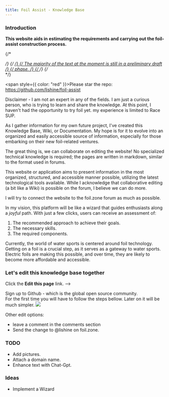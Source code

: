 ```yaml
---
title: Foil Assist - Knowledge Base
---
```


### Introduction

**This website aids in estimating the requirements and carrying out the foil-assist construction process.**

{/* <div> */}
{/* <ins> */}
{/* _The majority of the text at the moment is still in a preliminary draft */}
{/* phase._ */}
{/* </ins> */}
{/* </div> */}

<span style={{ color: "red" }}>Please star the repo:</span>
https://github.com/lishine/foil-assist

Disclaimer - I am not an expert in any of the fields. I am just a curious person, who is trying to learn and share the knowledge. At this point, I haven't had the opportunity to try foil yet. my experience is limited to Race SUP.

As I gather information for my own future project, I've created this Knowledge Base, Wiki, or Documentation. My hope is for it to evolve into an organized and easily accessible source of information, especially for those embarking on their new foil-related ventures.

The great thing is, we can collaborate on editing the website! No specialized technical knowledge is required; the pages are written in markdown, similar to the format used in forums.

This website or application aims to present information in the most organized, structured, and accessible manner possible, utilizing the latest technological tools available. While I acknowledge that collaborative editing (a bit like a Wiki) is possible on the forum, I believe we can do more.

I will try to connect the website to the foil.zone forum as much as possible.

In my vision, this platform will be like a wizard that guides enthusiasts along a _joyful_ path. With just a few clicks, users can receive an assessment of:

1. The recommended approach to achieve their goals.
2. The necessary skills.
3. The required components.

Currently, the world of water sports is centered around foil technology. Getting on a foil is a crucial step, as it serves as a gateway to water sports. Electric foils are making this possible, and over time, they are likely to become more affordable and accessible.

### Let's edit this knowledge base together

Click the **Edit this page** link. -->

Sign up to Github - which is the global open source community. \
For the first time you will have to follow the steps bellow. Later on it will be much simpler.
![](/how-to-pr/t3.png)

Other edit options:

- leave a comment in the comments section
- Send the change to @lishine on foil.zone.

### TODO

- Add pictures.
- Attach a domain name.
- Enhance text with Chat-Gpt.

### Ideas

- Implement a Wizard
